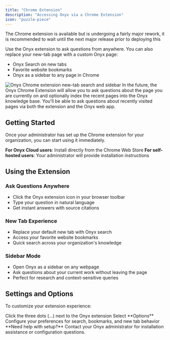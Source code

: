 ```yaml
---
title: "Chrome Extension"
description: "Accessing Onyx via a Chrome Extension"
icon: "puzzle-piece"
---
```


<Warning>
  The Chrome extension is available but is undergoing a fairly major rework,
  it is recommended to wait until the next major release prior to deploying this
</Warning>

Use the Onyx extension to ask questions from anywhere. You can also replace your new-tab page with a custom Onyx page:

- Onyx Search on new tabs
- Favorite website bookmarks
- Onyx as a sidebar to any page in Chrome

<Frame>

  <img src="/assets/deployment/onyx_chrome_extension.png" alt="Onyx Chrome extension new-tab search and sidebar"/>
</Frame>

<Note>
  In the future,
  the Onyx Chrome Extension will allow you to ask questions about the page you are currently on and optionally index the
  recent pages into the Onyx knowledge base.
  You'll be able to ask questions about recently visited pages via both the extension and the Onyx web app.
</Note>

## Getting Started

Once your administrator has set up the Chrome extension for your organization, you can start using it immediately.

**For Onyx Cloud users**: Install directly from the Chrome Web Store **For self-hosted users**:
Your administrator will provide installation instructions

## Using the Extension

### **Ask Questions Anywhere**

- Click the Onyx extension icon in your browser toolbar
- Type your question in natural language
- Get instant answers with source citations

### **New Tab Experience**

- Replace your default new tab with Onyx search
- Access your favorite website bookmarks
- Quick search across your organization's knowledge

### **Sidebar Mode**

- Open Onyx as a sidebar on any webpage
- Ask questions about your current work without leaving the page
- Perfect for research and context-sensitive queries

## Settings and Options

To customize your extension experience:

<Steps>
  <Step title="Open extension menu">
    Click the three dots (...) next to the Onyx extension
  </Step>

  <Step title="Open Options">
    Select **Options**
  </Step>

  <Step title="Configure preferences">
    Configure your preferences for search, bookmarks, and new tab behavior
  </Step>
</Steps>

<Info>
  **Need help with setup?** Contact your Onyx administrator for installation assistance or configuration questions.
</Info>
